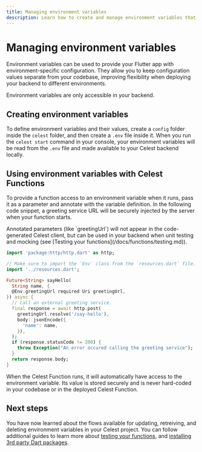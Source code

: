 ```yaml
---
title: Managing environment variables
description: Learn how to create and manage environment variables that your Celest Functions can access.
---
```



# Managing environment variables

Environment variables can be used to provide your Flutter app with environment-specific configuration. They allow you to keep configuration values separate from your codebase, improving flexibility when deploying your backend to different environments.

<Callout>
  Environment variables are only accessible in your backend.
</Callout>

## Creating environment variables

To define environment variables and their values, create a `config` folder inside the `celest` folder, and then create a `.env` file inside it. When you run the `celest start` command in your console, your environment variables will be read from the `.env` file and made available to your Celest backend locally.

## Using environment variables with Celest Functions

To provide a function access to an environment variable when it runs, pass it as a parameter and annotate with the variable definition. In the following code snippet, a greeting service URL will be securely injected by the server when your function starts.

<Callout>
  Annotated parameters (like `greetingUrl`) will not appear in the code-generated Celest client, but can be used in your backend when unit testing and mocking (see [Testing your functions](/docs/functions/testing.md)).
</Callout>

```dart {8,12}
import 'package:http/http.dart' as http;

// Make sure to import the `Env` class from the `resources.dart` file.
import '../resources.dart';

Future<String> sayHello(
  String name, {
  @Env.greetingUrl required Uri greetingUrl,
}) async {
  // Call an external greeting service.
  final response = await http.post(
    greetingUrl.resolve('/say-hello'),
    body: jsonEncode({
      'name': name,
    }),
  );
  if (response.statusCode != 200) {
    throw Exception("An error occured calling the greeting service");
  }
  return response.body;
}
```

When the Celest Function runs, it will automatically have access to the environment variable. Its value is stored securely and is never hard-coded in your codebase or in the deployed Celest Function.

## Next steps

You have now learned about the flows available for updating, retreiving, and deleting environment variables in your Celest project. You can follow additional guides to learn more about [testing your functions](/docs/functions/testing.md), and [installing 3rd party Dart packages](/docs/functions/packages.md).
